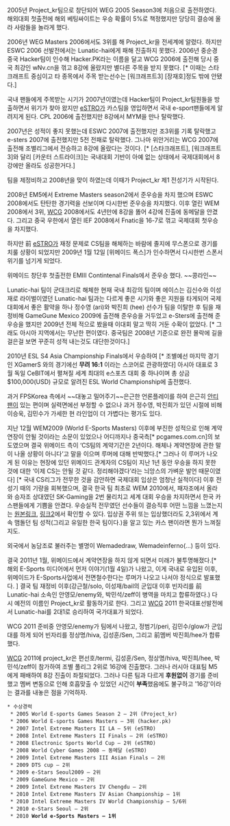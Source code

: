 2005년 Project_kr팀으로 창단되어 WEG 2005 Season3에 처음으로 출전하였다.
해외대회 첫출전에 해외 베팅싸이트는 우승 확률이 5%로 책정했지만 당당히 결승에 올라 사람들을 놀라게 했다.

2006년 WEG Masters 2006에서도 3위를 해 Project_kr을 전세계에 알렸다.
하지만 ESWC 2006 선발전에서는 Lunatic-hai에게 패해 진출하지 못했다. 2006년 중순경 중국 Hacker팀이 인수해 Hacker.PK라는 이름을 달고 WCG 2006에 출전해 당시 중국 최강인 wNv.cn을 꺾고 8강에 올랐지만 별다른 주목을 받지 못했다. [* 이때는 스타크래프트 중심이고 타 종목에서 주목 받는선수는 [워크래프트3] [장재호]정도 밖에 안됐다.]

국내 팬들에게 주목받는 시기가 2007년이였는데 Hacker팀이 Project_kr팀원들을 방출하면서 위기가 찾아 왔지만 [[eSTRO]]가 카스팀을 영입하면서 국내 e-sport팬들에게 알려지게 된다. CPL 2006에 출전했지만 8강에서 MYM을 만나 탈락했다.

2007년은 성적이 좋지 못했는데 ESWC 2007에 출전했지만 조3위를 기록 탈락했고 e-sters 2007에 출전했지만 5전 전패로 탈락했다. 그나마 위안거리는 WCG 2007에 출전해 조별리그에서 전승하고 8강에 올랐다는 것이다. [* [스타크래프트], [워크래프트3]와 달리 [카운터 스트라이크]는 국내대회 기반이 아예 없는 상태에서 국제대회에서 8강에만 올라도 성공한거다.]

팀을 제정비하고 2008년을 맞이 하였는데 이때가 Project_kr 제1 전성기가 시작된다.

2008년 EM5에서 Extreme Masters season2에서 준우승을 차지 했으며 ESWC 2008에서도 탄탄한 경기력을 선보이며 다시한번 준우승을 차지했다. 이후 열린 WEM 2008에서 3위, [[WCG]] 2008에서도 4년만에 8강을 똟어 4강에 진출에 동메달을 안겼다. 그리고 중국 우한에서 열린 IEF 2008에서 Fnatic을 16-7로 꺾고 국제대회 첫우승을 차지했다.

하지만 前 [[eSTRO]]가 재정 문제로 CS팀을 해체하는 바람에 졸지에 무스폰으로 경기를 치룰 상황이 되었지만 2009년 1월 12일 [위메이드 폭스]가 인수하면서 다시한번 스폰서 위기를 넘기게 되었다. 

위메이드 창단후 첫출전한 EMIII Contintenal Finals에서 준우승 했다. ~~콩라인~~

Lunatic-hai 팀이 군대크리로 해체한 현재 국내 최강의 팀이며 에이스는 김신수와 이성재로 라이벌이였던 Lunatic-hai 팀과는 다르게 좋은 시기와 좋은 지원을 타게되어 국제대회에서 좋은 활약을 하나 정수영 (ari)와 박진희 (hee) 선수가 팀을 이탈한 후 팀을 재정비해 GameGune Mexico 2009에 출전해 준우승을 거두었고 e-Sters에 출전해 준우승을 했지만 2009년 전체 적으로 봤을때 이대회 말고 딱히 거둔 수확이 없었다. [* 그래도 아시아 지역에서는 무난한 편이였다. 중국팀은 2008년 기준으로 완전 몰락에 길을 걸은걸 보면 꾸준히 성적 내는것도 대단한것이다.]

2010년 ESL S4 Asia Championship Finals에서 우승하여 [* 조별예선 마지막 경기인 XGamerS 와의 경기에선 '''무려 16:1''' 이라는 스코어로 관광하였다] 아시아 대표로 3월 독일 CeBIT에서 펼쳐질 세계 최대의 e스포츠 대회 중 하나이며 총 상금 $100,000(USD) 규모로 알려진 ESL World Championship에 출전했다.

과거 FPSKorea 측에서 ~~대놓고 밀어주기~~은근한 언론플레이를 하여 은근히 [[안티팬]]이 있는 편이며 실력면에선 부정할 수 없으나 과거 정수영, 박진희가 있던 시절에 비해 이승욱, 김민수가 가세한 현 라인업이 더 가볍다는 평가도 있다. 

지난 12월 WEM2009 (World E-Sports Masters) 이후에 부진한 성적으로 인해 계약 연장이 안될 것이라는 소문이 있었으나 어디까지나 중국측[* pcgames.com.cn]의 보도였으며 결국 위메이드 측이 ‘CS팀의 계약기간은 2년이다. 해체나 계약연장에 관한 말이 나올 상황이 아니다’고 말을 이으며 루머에 대해 반박했다.[* 그러나 이 루머가 나오게 된 이유는 현장에 있던 위메이드 관계자의  CS팀이 지난 1년 동안 우승을 하지 못한 것에 대한 ‘이제 CS는 안될 것 같다. 정리해야겠다’라는 늬앙스의 가벼운 발언 때문이였다] [* 국내 CS리그가 전무한 것을 감안하면 국제대회 입상은 엄청난 실적이다]
이후 전성기 때의 기량을 회복했으며, 결국 한국 팀 최초로 WEM 2010에서, 패자조에서 올라와 승자조 상대였던 SK-Gaming을 2번 물리치고 세계 대회 우승을 차지하면서 한국 카스팬들에게 기쁨을 안겼다. 우승실적 전무였던 선수들이 결승직후 어떤 느낌을 느꼈는지는 [http://www.sk-gaming.com/content/31230-Wemade_FOX_are_WEM_2010_champions 원본링크], [http://fpskorea.com/bbs/board.php?bo_table=cs_freeboard3&wr_id=719675&page=41&subsite=cs 링크2]에서 확인할 수 있다. 입상권 주위 또는 입상했더라도 2,3위에서 계속 맴돌던 팀 성적(그리고 유일한 한국 팀이다.)을 알고 있는 카스 팬이라면 뭔가 느껴질지도. 

외국에서 농담조로 불러주는 별명이 Wemadedraw, Wemadeinferno(...) 등이 있다. 

결국 2011년 1월, 위메이드에서 계약연장을 하지 않게 되면서 미래가 불투명해졌다.[* 해외 E-Sports 미디어에서 먼저 이야기(1월 4일)가 나왔고, 이게 국내로 유입된 이후, 위메이드가 E-Sports사업에서 전면철수한다는 루머가 나오고 나서야 정식으로 발표했다. ] 결국 팀 재정비 이후(강근철/solo, 이성재/bail의 군입대 이후 빈자리를 前 Lunatic-hai 소속인 안영모/enemy와, 박민석/zeff이 병역을 마치고 합류하였다.) 다시 예전의 이름인 Project_kr로 활동하기로 한다. 그리고 [[WCG]] 2011 한국대표선발전에서 Lunatic-hai를 2대1로 승리하여 국가대표가 되었다.

WCG 2011 준비중 안영모/enemy가 팀에서 나왔고, 정범기/peri, 김민수/glow가 군입대를 하게 되어 빈자리를 정상명/hiva, 김성훈/Sen, 그리고 前멤버 박진희/hee가 합류했다.

[[WCG]] 2011에 project_kr은 편선호/termi, 김성훈/Sen, 정상명/hiva, 박진희/hee, 박민석/zeff이 참가하여 조별 풀리그 2위로 16강에 진출했다. 그러나 러시아 대표팀 M5에게 패배하여 8강 진출이 좌절되었다. 그러나 다른 팀과 다르게 '''후원없이''' 경기를 준비했고 멤버 변동으로 인해 호흡맞출 수 있었던 시간이 '''부족'''했음에도 불구하고 '16강'이라는 결과를 내놓은 점을 기억하자.

 * 수상경력
  * 2005 World E-sports Games Season 2 – 2위 (Project_kr)
  * 2006 World E-sports Games Masters – 3위 (hacker.pk)
  * 2007 Intel Extreme Masters II LA – 5위 (eSTRO)
  * 2008 Intel Extreme Masters II Finals – 2위 (eSTRO)
  * 2008 Electronic Sports World Cup – 2위 (eSTRO)
  * 2008 World Cyber Games 2008 – 동메달 (eSTRO)
  * 2009 Intel Extreme Masters III Asian Finals – 2위
  * 2009 DTS cup – 2위
  * 2009 e-Stars Seoul2009 – 2위
  * 2009 GameGune Mexico – 2위
  * 2009 Intel Extreme Masters IV Chengdu – 2위
  * 2010 Intel Extreme Masters IV Asian Championship – 1위
  * 2010 Intel Extreme Masters IV World Championship – 5/6위
  * 2010 e-Stars Seoul – 2위
  * 2010 '''World e-Sports Masters – 1위'''
